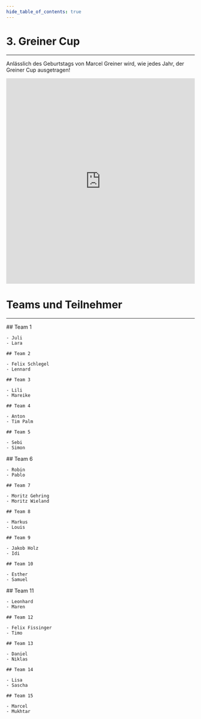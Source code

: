 ```yaml
---
hide_table_of_contents: true
---
```


# 3. Greiner Cup

<hr />

Anlässlich des Geburtstags von Marcel Greiner wird, wie jedes Jahr, der Greiner Cup ausgetragen!

<iframe
    src="https://brackethq.com/b/xxv8b/embed/"
    width="100%"
    height="550"
    frameborder="0"
></iframe>

# Teams und Teilnehmer

<hr />

<Columns>
  <Column className='text--left'>
    ## Team 1

    - Juli
    - Lara

    ## Team 2

    - Felix Schlegel
    - Lennard

    ## Team 3

    - Lili
    - Mareike

    ## Team 4

    - Anton
    - Tim Palm

    ## Team 5

    - Sebi
    - Simon

  </Column>
<Column className='text--justify'>
    ## Team 6

    - Robin
    - Pablo

    ## Team 7

    - Moritz Gehring
    - Moritz Wieland

    ## Team 8

    - Markus
    - Louis

    ## Team 9

    - Jakob Holz
    - Idi

    ## Team 10

    - Esther
    - Samuel

  </Column>
  <Column className='text--justify'>
    ## Team 11

    - Leonhard
    - Maren

    ## Team 12

    - Felix Fissinger
    - Timo

    ## Team 13

    - Daniel
    - Niklas

    ## Team 14

    - Lisa
    - Sascha

    ## Team 15

    - Marcel
    - Mukhtar

  </Column>
</Columns>
